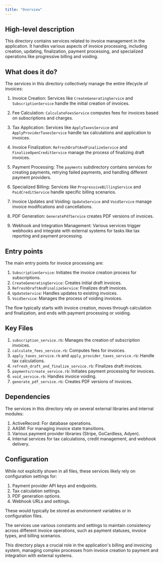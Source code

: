 ```yaml
---
title: "Overview"
---
```


## High-level description
This directory contains services related to invoice management in the application. It handles various aspects of invoice processing, including creation, updating, finalization, payment processing, and specialized operations like progressive billing and voiding.

## What does it do?
The services in this directory collectively manage the entire lifecycle of invoices:

1. Invoice Creation: Services like `CreateGeneratingService` and `SubscriptionService` handle the initial creation of invoices.

2. Fee Calculation: `CalculateFeesService` computes fees for invoices based on subscriptions and charges.

3. Tax Application: Services like `ApplyTaxesService` and `ApplyProviderTaxesService` handle tax calculations and application to invoices.

4. Invoice Finalization: `RefreshDraftAndFinalizeService` and `FinalizeOpenCreditService` manage the process of finalizing draft invoices.

5. Payment Processing: The `payments` subdirectory contains services for creating payments, retrying failed payments, and handling different payment providers.

6. Specialized Billing: Services like `ProgressiveBillingService` and `PaidCreditService` handle specific billing scenarios.

7. Invoice Updates and Voiding: `UpdateService` and `VoidService` manage invoice modifications and cancellations.

8. PDF Generation: `GeneratePdfService` creates PDF versions of invoices.

9. Webhook and Integration Management: Various services trigger webhooks and integrate with external systems for tasks like tax reporting and payment processing.

## Entry points
The main entry points for invoice processing are:

1. `SubscriptionService`: Initiates the invoice creation process for subscriptions.
2. `CreateGeneratingService`: Creates initial draft invoices.
3. `RefreshDraftAndFinalizeService`: Finalizes draft invoices.
4. `UpdateService`: Handles updates to existing invoices.
5. `VoidService`: Manages the process of voiding invoices.

The flow typically starts with invoice creation, moves through calculation and finalization, and ends with payment processing or voiding.

## Key Files
1. `subscription_service.rb`: Manages the creation of subscription invoices.
2. `calculate_fees_service.rb`: Computes fees for invoices.
3. `apply_taxes_service.rb` and `apply_provider_taxes_service.rb`: Handle tax calculations.
4. `refresh_draft_and_finalize_service.rb`: Finalizes draft invoices.
5. `payments/create_service.rb`: Initiates payment processing for invoices.
6. `void_service.rb`: Handles invoice voiding.
7. `generate_pdf_service.rb`: Creates PDF versions of invoices.

## Dependencies
The services in this directory rely on several external libraries and internal modules:

1. ActiveRecord: For database operations.
2. AASM: For managing invoice state transitions.
3. Various payment provider libraries (Stripe, GoCardless, Adyen).
4. Internal services for tax calculations, credit management, and webhook delivery.

## Configuration
While not explicitly shown in all files, these services likely rely on configuration settings for:

1. Payment provider API keys and endpoints.
2. Tax calculation settings.
3. PDF generation options.
4. Webhook URLs and settings.

These would typically be stored as environment variables or in configuration files.

The services use various constants and settings to maintain consistency across different invoice operations, such as payment statuses, invoice types, and billing scenarios.

This directory plays a crucial role in the application's billing and invoicing system, managing complex processes from invoice creation to payment and integration with external systems.